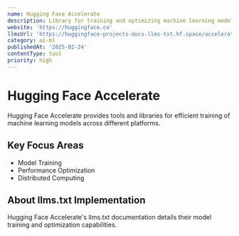 ```yaml
---
name: Hugging Face Accelerate
description: Library for training and optimizing machine learning models
website: 'https://huggingface.co'
llmsUrl: 'https://huggingface-projects-docs-llms-txt.hf.space/accelerate/llms.txt'
category: ai-ml
publishedAt: '2025-02-24'
contentType: tool
priority: high
---
```


# Hugging Face Accelerate

Hugging Face Accelerate provides tools and libraries for efficient training of machine learning models across different platforms.

## Key Focus Areas

- Model Training
- Performance Optimization
- Distributed Computing

## About llms.txt Implementation

Hugging Face Accelerate's llms.txt documentation details their model training and optimization capabilities.
